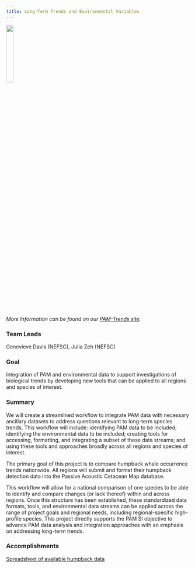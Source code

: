 ```yaml
---
title: Long-Term Trends and Environmental Variables 
---
```


![](/content/images/Priority_project_graphics/Climate_trends/humpback_whale.png){width=20%}

*More Information can be found on our [PAM-Trends site](https://nmfs-ost.github.io/PAM-Trends/).*

### Team Leads
Genevieve Davis (NEFSC), Julia Zeh (NEFSC)

### Goal
Integration of PAM and environmental data to support investigations of biological trends by developing new tools that can be applied to all regions and species of interest. 

### Summary
We will create a streamlined workflow to integrate PAM data with necessary ancillary datasets to address questions relevant to long-term species trends. This workflow will include: identifying PAM data to be included; identifying the environmental data to be included; creating tools for accessing, formatting, and integrating a subset of these data streams; and using these tools and approaches broadly across all regions and species of interest. 

The primary goal of this project is to compare humpback whale occurrence trends nationwide. All regions will submit and format their humpback detection data into the Passive Acoustic Cetacean Map database. 

This workflow will allow for a national comparison of one species to be able to identify and compare changes (or lack thereof) within and across regions. Once this structure has been established, these standardized data formats, tools, and environmental
data streams can be applied across the range of project goals and regional needs, including regional-specific high-profile species. This project directly supports the PAM SI objective to advance PAM data analysis and integration approaches with an emphasis on addressing long-term trends.

### Accomplishments
[Spreadsheet of available humpback data](https://docs.google.com/spreadsheets/u/0/d/128jZhAl3YAP3QF2Ww7e04CSRxMch5IIFebsX2NqFFpU/edit)